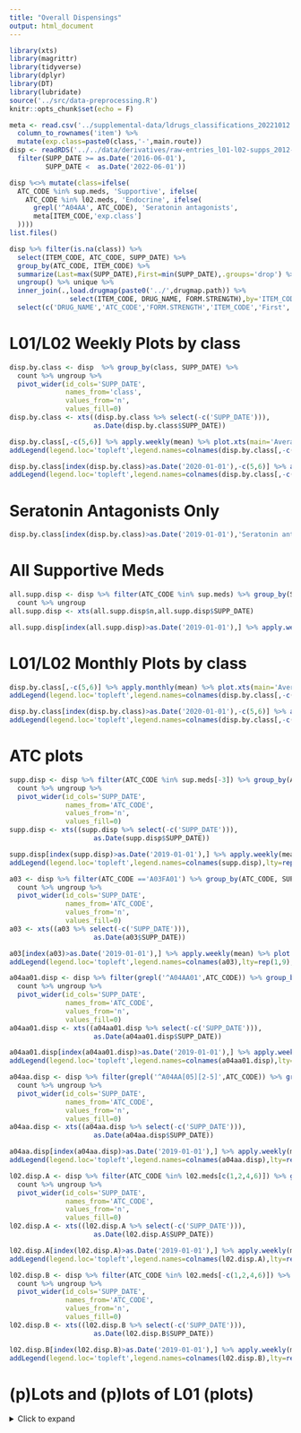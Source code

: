 ```yaml
---
title: "Overall Dispensings"
output: html_document
---
```


```r
library(xts)
library(magrittr)
library(tidyverse)
library(dplyr)
library(DT)
library(lubridate)
source('../src/data-preprocessing.R')
knitr::opts_chunk$set(echo = F)

meta <- read.csv('../supplemental-data/ldrugs_classifications_20221012.csv') %>% 
  column_to_rownames('item') %>%
  mutate(exp.class=paste0(class,'-',main.route))
disp <- readRDS('../../data/derivatives/raw-entries_l01-l02-supps_2012-2022.rds') %>%
  filter(SUPP_DATE >= as.Date('2016-06-01'),
         SUPP_DATE <  as.Date('2022-06-01'))

disp %<>% mutate(class=ifelse(
  ATC_CODE %in% sup.meds, 'Supportive', ifelse(
    ATC_CODE %in% l02.meds, 'Endocrine', ifelse(
      grepl('^A04AA', ATC_CODE), 'Seratonin antagonists',
      meta[ITEM_CODE,'exp.class']
  ))))
list.files()
```

<!-- # Item codes not included in the classification sheet -->

```r
disp %>% filter(is.na(class)) %>% 
  select(ITEM_CODE, ATC_CODE, SUPP_DATE) %>%
  group_by(ATC_CODE, ITEM_CODE) %>% 
  summarize(Last=max(SUPP_DATE),First=min(SUPP_DATE),.groups='drop') %>%
  ungroup() %>% unique %>% 
  inner_join(.,load.drugmap(paste0('../',drugmap.path)) %>% 
               select(ITEM_CODE, DRUG_NAME, FORM.STRENGTH),by='ITEM_CODE') %>%
  select(c('DRUG_NAME','ATC_CODE','FORM.STRENGTH','ITEM_CODE','First','Last')) %>% datatable #write.csv(.,'../supplemental-data/l01-missing-classification.csv',row.names=F) 
```

# L01/L02 Weekly Plots by class

```r
disp.by.class <- disp  %>% group_by(class, SUPP_DATE) %>% 
  count %>% ungroup %>%
  pivot_wider(id_cols='SUPP_DATE', 
              names_from='class', 
              values_from='n',
              values_fill=0) 
disp.by.class <- xts((disp.by.class %>% select(-c('SUPP_DATE'))),
                     as.Date(disp.by.class$SUPP_DATE))

disp.by.class[,-c(5,6)] %>% apply.weekly(mean) %>% plot.xts(main='Average daily dispensings (by week)', ylim=c(0,400)) %>% invisible()
addLegend(legend.loc='topleft',legend.names=colnames(disp.by.class[,-c(5,6)]),lty=rep(1,9),lwd=rep(2,9),col=c(1:9),ncol=3, cex=0.8)
```

```r

disp.by.class[index(disp.by.class)>as.Date('2020-01-01'),-c(5,6)] %>% apply.weekly(mean) %>% plot.xts(main='Average daily dispensings (by week)', ylim=c(0,400)) %>% invisible()
addLegend(legend.loc='topleft',legend.names=colnames(disp.by.class[,-c(5,6)]),lty=rep(1,9),lwd=rep(2,9),col=c(1:9),ncol=3, cex=0.8)
```

# Seratonin Antagonists Only
```r
disp.by.class[index(disp.by.class)>as.Date('2019-01-01'),'Seratonin antagonists'] %>% apply.weekly(mean) %>% plot.xts(main='Seratonin antagonists (by week)')
```

# All Supportive Meds
```r
all.supp.disp <- disp %>% filter(ATC_CODE %in% sup.meds) %>% group_by(SUPP_DATE) %>% 
  count %>% ungroup 
all.supp.disp <- xts(all.supp.disp$n,all.supp.disp$SUPP_DATE)

all.supp.disp[index(all.supp.disp)>as.Date('2019-01-01'),] %>% apply.weekly(mean) %>% plot.xts(main='All Supportive meds (by week)')
```

# L01/L02 Monthly Plots by class
```r
disp.by.class[,-c(5,6)] %>% apply.monthly(mean) %>% plot.xts(main='Average daily dispensings (by month)', ylim=c(0,400)) %>% invisible()
addLegend(legend.loc='topleft',legend.names=colnames(disp.by.class[,-c(5,6)]),lty=rep(1,9),lwd=rep(2,9),col=c(1:9),ncol=3, cex=0.8)
```

```r

disp.by.class[index(disp.by.class)>as.Date('2020-01-01'),-c(5,6)] %>% apply.monthly(mean) %>% plot.xts(main='Average daily dispensings (by month)', ylim=c(0,400)) %>% invisible()
addLegend(legend.loc='topleft',legend.names=colnames(disp.by.class[,-c(5,6)]),lty=rep(1,9),lwd=rep(2,9),col=c(1:9),ncol=3, cex=0.8)
```

# ATC plots
```r
supp.disp <- disp %>% filter(ATC_CODE %in% sup.meds[-3]) %>% group_by(ATC_CODE, SUPP_DATE) %>% 
  count %>% ungroup %>%
  pivot_wider(id_cols='SUPP_DATE', 
              names_from='ATC_CODE', 
              values_from='n',
              values_fill=0) 
supp.disp <- xts((supp.disp %>% select(-c('SUPP_DATE'))),
                     as.Date(supp.disp$SUPP_DATE))

supp.disp[index(supp.disp)>as.Date('2019-01-01'),] %>% apply.weekly(mean) %>% plot.xts(main='Supportive meds (by week)') %>% invisible()
addLegend(legend.loc='topleft',legend.names=colnames(supp.disp),lty=rep(1,9),lwd=rep(2,9),col=c(1:9),ncol=3, cex=0.8)
```

```r
a03 <- disp %>% filter(ATC_CODE =='A03FA01') %>% group_by(ATC_CODE, SUPP_DATE) %>% 
  count %>% ungroup %>%
  pivot_wider(id_cols='SUPP_DATE', 
              names_from='ATC_CODE', 
              values_from='n',
              values_fill=0) 
a03 <- xts((a03 %>% select(-c('SUPP_DATE'))),
                     as.Date(a03$SUPP_DATE))

a03[index(a03)>as.Date('2019-01-01'),] %>% apply.weekly(mean) %>% plot.xts(main='A03FA01 [supportive] (by week)') %>% invisible()
addLegend(legend.loc='topleft',legend.names=colnames(a03),lty=rep(1,9),lwd=rep(2,9),col=c(1:9),ncol=3, cex=0.8)
```
```r
a04aa01.disp <- disp %>% filter(grepl('^A04AA01',ATC_CODE)) %>% group_by(ATC_CODE, SUPP_DATE) %>% 
  count %>% ungroup %>%
  pivot_wider(id_cols='SUPP_DATE', 
              names_from='ATC_CODE', 
              values_from='n',
              values_fill=0) 
a04aa01.disp <- xts((a04aa01.disp %>% select(-c('SUPP_DATE'))),
                     as.Date(a04aa01.disp$SUPP_DATE))

a04aa01.disp[index(a04aa01.disp)>as.Date('2019-01-01'),] %>% apply.weekly(mean) %>% plot.xts(main='Supportive meds (by week)') %>% invisible()
addLegend(legend.loc='topleft',legend.names=colnames(a04aa01.disp),lty=rep(1,9),lwd=rep(2,9),col=c(1:9),ncol=3, cex=0.8)
```

```r
a04aa.disp <- disp %>% filter(grepl('^A04AA[05][2-5]',ATC_CODE)) %>% group_by(ATC_CODE, SUPP_DATE) %>% 
  count %>% ungroup %>%
  pivot_wider(id_cols='SUPP_DATE', 
              names_from='ATC_CODE', 
              values_from='n',
              values_fill=0) 
a04aa.disp <- xts((a04aa.disp %>% select(-c('SUPP_DATE'))),
                     as.Date(a04aa.disp$SUPP_DATE))

a04aa.disp[index(a04aa.disp)>as.Date('2019-01-01'),] %>% apply.weekly(mean) %>% plot.xts(main='Supportive meds (by week)') %>% invisible()
addLegend(legend.loc='topleft',legend.names=colnames(a04aa.disp),lty=rep(1,9),lwd=rep(2,9),col=c(1:9),ncol=3, cex=0.8)
```

```r
l02.disp.A <- disp %>% filter(ATC_CODE %in% l02.meds[c(1,2,4,6)]) %>% group_by(ATC_CODE, SUPP_DATE) %>% 
  count %>% ungroup %>%
  pivot_wider(id_cols='SUPP_DATE', 
              names_from='ATC_CODE', 
              values_from='n',
              values_fill=0) 
l02.disp.A <- xts((l02.disp.A %>% select(-c('SUPP_DATE'))),
                     as.Date(l02.disp.A$SUPP_DATE))

l02.disp.A[index(l02.disp.A)>as.Date('2019-01-01'),] %>% apply.weekly(mean) %>% plot.xts(main='L02 Meds (by week)') %>% invisible()
addLegend(legend.loc='topleft',legend.names=colnames(l02.disp.A),lty=rep(1,9),lwd=rep(2,9),col=c(1:9),ncol=3, cex=0.8)
```

```r
l02.disp.B <- disp %>% filter(ATC_CODE %in% l02.meds[-c(1,2,4,6)]) %>% group_by(ATC_CODE, SUPP_DATE) %>% 
  count %>% ungroup %>%
  pivot_wider(id_cols='SUPP_DATE', 
              names_from='ATC_CODE', 
              values_from='n',
              values_fill=0) 
l02.disp.B <- xts((l02.disp.B %>% select(-c('SUPP_DATE'))),
                     as.Date(l02.disp.B$SUPP_DATE))

l02.disp.B[index(l02.disp.B)>as.Date('2019-01-01'),] %>% apply.weekly(mean) %>% plot.xts(main='L02 Meds (by week)') %>% invisible()
addLegend(legend.loc='topleft',legend.names=colnames(l02.disp.B),lty=rep(1,9),lwd=rep(2,9),col=c(1:9),ncol=3, cex=0.8)
```


# (p)Lots and (p)lots of L01 (plots)

<details>
<summary>Click to expand</summary>
```r
for(atc in l01.meds){
  l01.disp <- disp %>% filter(ATC_CODE == atc) %>% group_by(SUPP_DATE) %>% 
    count %>% ungroup 
  l01.disp <- xts((l01.disp %>% select(-c('SUPP_DATE'))),
                       as.Date(l01.disp$SUPP_DATE))
  
  l01.disp[index(l01.disp)>as.Date('2019-01-01'),] %>% apply.monthly(mean) %>% plot.xts(main=paste0(atc, ' daily dispensings (by month)')) %>% print()
}
```
</details>
